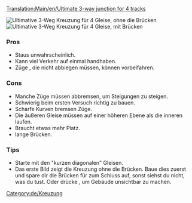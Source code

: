 [[Translation:Main/en/Ultimate 3-way junction for 4 tracks]]{{de/Kreuzungsmenü}}

[[File:en/Ultimate 3way junction for4nobridges.png|frame|none|Ultimative 3-Weg Kreuzung für 4 Gleise, ohne die Brücken]]
[[File:en/Ultimate 3way junction for4bridges.png|frame|none|Ultimative 3-Weg Kreuzung für 4 Gleise, mit Brücken]]

===Pros===
*Staus unwahrscheinlich.
*Kann viel Verkehr auf einmal handhaben.
*Züge , die nicht abbiegen müssen, können vorbeifahren.

===Cons===
*Manche Züge müssen abbremsen, um Steigungen zu steigen.
*Schwierig beim ersten Versuch richtig zu bauen.
*Scharfe Kurven bremsen Züge.
*Die äußeren Gleise müssen auf einer höheren Ebene als die inneren laufen.
*Braucht etwas mehr Platz.
*lange Brücken.

===Tips===
*Starte mit den "kurzen diagonalen" Gleisen.
*Das erste Bild zeigt die Kreuzung ohne die Brücken. Baue dies zuerst und spare dir die Brücken für zum Schluss auf, sonst siehst du nicht, was du tust. Oder drücke {{en/Keypress|x}}, um Gebäude unsichtbar zu machen.

[[Category:de/Kreuzung]]